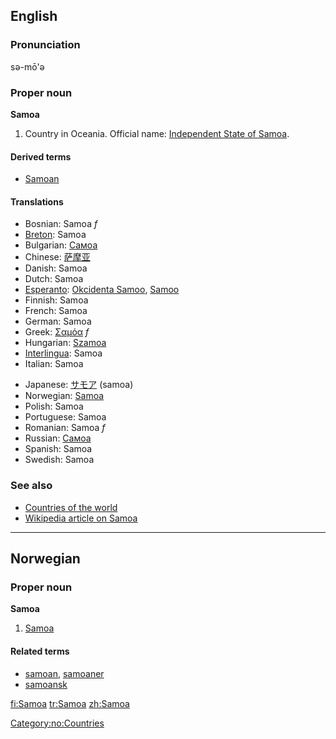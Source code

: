 ==English==
===Pronunciation===
sə-mō'ə

===Proper noun===
'''Samoa'''

# Country in Oceania. Official name: [[Independent State of Samoa]].

====Derived terms====
*[[Samoan]]

====Translations====
{{top}}
*Bosnian: Samoa ''f''
*[[Breton]]: Samoa
*Bulgarian: [[Самоа]]
*Chinese: [[萨摩亚]]
*Danish: Samoa
*Dutch: Samoa
*[[Esperanto]]: [[Okcidenta Samoo]], [[Samoo]]
*Finnish: Samoa
*French: Samoa
*German: Samoa
*Greek: [[Σαμόα]] ''f''
*Hungarian: [[Szamoa]]
*[[Interlingua]]: Samoa
*Italian: Samoa
{{mid}}
*Japanese: [[サモア]] (samoa)
*Norwegian: [[#Norwegian|Samoa]]
*Polish: Samoa
*Portuguese: Samoa
*Romanian: Samoa ''f''
*Russian: [[Самоа]]
*Spanish: Samoa
*Swedish: Samoa
{{bottom}}

===See also===
*[[Countries of the world]]
*[[w:Samoa|Wikipedia article on Samoa]]

----
==Norwegian==
===Proper noun===
[[Category:no:Countries]]
'''Samoa'''
#[[#English|Samoa]]
====Related terms====
*[[samoan]], [[samoaner]]
*[[samoansk]]
[[fi:Samoa]]
[[tr:Samoa]]
[[zh:Samoa]]